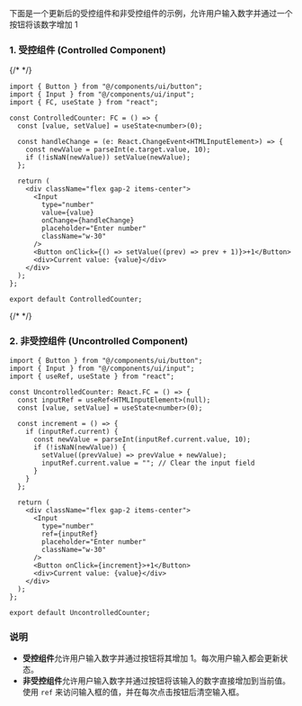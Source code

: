
下面是一个更新后的受控组件和非受控组件的示例，允许用户输入数字并通过一个按钮将该数字增加 1

### 1. 受控组件 (Controlled Component)

<ControlledCounter />

{/* <CodeBlockWrapper> */}
```tsx
import { Button } from "@/components/ui/button";
import { Input } from "@/components/ui/input";
import { FC, useState } from "react";

const ControlledCounter: FC = () => {
  const [value, setValue] = useState<number>(0);

  const handleChange = (e: React.ChangeEvent<HTMLInputElement>) => {
    const newValue = parseInt(e.target.value, 10);
    if (!isNaN(newValue)) setValue(newValue);
  };

  return (
    <div className="flex gap-2 items-center">
      <Input
        type="number"
        value={value}
        onChange={handleChange}
        placeholder="Enter number"
        className="w-30"
      />
      <Button onClick={() => setValue((prev) => prev + 1)}>+1</Button>
      <div>Current value: {value}</div>
    </div>
  );
};

export default ControlledCounter;
```
{/* </CodeBlockWrapper> */}


### 2. 非受控组件 (Uncontrolled Component)
<UncontrolledCounter/>

```tsx
import { Button } from "@/components/ui/button";
import { Input } from "@/components/ui/input";
import { useRef, useState } from "react";

const UncontrolledCounter: React.FC = () => {
  const inputRef = useRef<HTMLInputElement>(null);
  const [value, setValue] = useState<number>(0);

  const increment = () => {
    if (inputRef.current) {
      const newValue = parseInt(inputRef.current.value, 10);
      if (!isNaN(newValue)) {
        setValue((prevValue) => prevValue + newValue);
        inputRef.current.value = ""; // Clear the input field
      }
    }
  };

  return (
    <div className="flex gap-2 items-center">
      <Input
        type="number"
        ref={inputRef}
        placeholder="Enter number"
        className="w-30"
      />
      <Button onClick={increment}>+1</Button>
      <div>Current value: {value}</div>
    </div>
  );
};

export default UncontrolledCounter;
```

### 说明

- **受控组件**允许用户输入数字并通过按钮将其增加 1。每次用户输入都会更新状态。
- **非受控组件**允许用户输入数字并通过按钮将该输入的数字直接增加到当前值。使用 `ref` 来访问输入框的值，并在每次点击按钮后清空输入框。